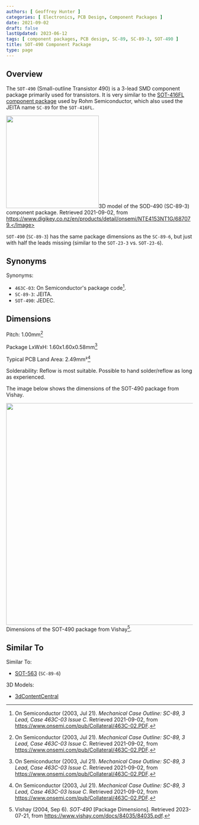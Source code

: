 ```yaml
---
authors: [ Geoffrey Hunter ]
categories: [ Electronics, PCB Design, Component Packages ]
date: 2021-09-02
draft: false
lastUpdated: 2023-06-12
tags: [ component packages, PCB design, SC-89, SC-89-3, SOT-490 ]
title: SOT-490 Component Package
type: page
---
```



## Overview

The `SOT-490` (Small-outline Transistor 490) is a 3-lead SMD component package primarily used for transistors. It is very similar to the [SOT-416FL component package](/pcb-design/component-packages/sot-416-component-package/) used by Rohm Semiconductor, which also used the JEITA name `SC-89` for the `SOT-416FL`.


<Image src={sc_89_3_3d_model_digikey} width="250px">3D model of the SOD-490 (SC-89-3) component package. Retrieved 2021-09-02, from https://www.digikey.co.nz/en/products/detail/onsemi/NTE4153NT1G/687079.</Image>

`SOT-490` (`SC-89-3`) has the same package dimensions as the `SC-89-6`, but just with half the leads missing (similar to the `SOT-23-3` vs. `SOT-23-6`).

## Synonyms

Synonyms:

* `463C-03`: On Semiconductor's package code[^bib-on-semi-sc-89-3].
* `SC-89-3`: JEITA.
* `SOT-490`: JEDEC.

## Dimensions

Pitch: 1.00mm[^bib-on-semi-sc-89-3]

Package LxWxH: 1.60x1.60x0.58mm[^bib-on-semi-sc-89-3]

Typical PCB Land Area: 2.49mm²[^bib-on-semi-sc-89-3]

Solderability: Reflow is most suitable. Possible to hand solder/reflow as long as experienced.

The image below shows the dimensions of the SOT-490 package from Vishay.


<Image src={sot_490_dimensions_vishay} width="600px">Dimensions of the SOT-490 package from Vishay[^vishay-sot-490].</Image>

## Similar To

Similar To:

* [SOT-563](/pcb-design/component-packages/sot-563-component-package/) (`SC-89-6`)

3D Models:

* [3dContentCentral](https://www.3dcontentcentral.com/download-model.aspx?catalogid=171&id=363411)

[^bib-on-semi-sc-89-3]:  On Semiconductor (2003, Jul 21). _Mechanical Case Outline: SC-89, 3 Lead, Case 463C-03 Issue C_. Retrieved 2021-09-02, from https://www.onsemi.com/pub/Collateral/463C-02.PDF.
[^vishay-sot-490]: Vishay (2004, Sep 6). _SOT-490_ [Package Dimensions]. Retrieved 2023-07-21, from https://www.vishay.com/docs/84035/84035.pdf. 
